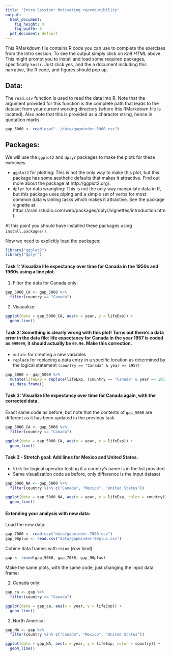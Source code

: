 ```yaml
---
title: 'Intro Session: Motivating reproducibility'
output:
  html_document:
    fig_height: 3
    fig_width: 6
  pdf_document: default
---
```


This RMarkdown file contains R code you can use to complete the exercises from the Intro
session. To see the output simply click on *Knit HTML* above. This might prompt you to 
install and load some required packages, specifically `knitr`. Just click yes, and the a 
document including this narrative, the R code, and figures should pop up.

## Data:

The `read.csv` function is used to read the data into R. Note that the argument provided 
for this function is the complete path that leads to the dataset from your current 
working directory (where this RMarkdown file is located). Also note that this is provided 
as a character string, hence in quotation marks.

```r
gap_5060 <- read.csv("../data/gapminder-5060.csv")
```

## Packages:

We will use the `ggplot2` and `dplyr` packages to make the plots for these exercises. 

- `ggplot2` for plotting: This is not the only way to make this plot, but this package 
has some aesthetic defaults that makes it attractive. Find out more about the package
at http://ggplot2.org/.
- `dplyr` for data wrangling: This is not the only way manipulate data in R, but this
package uses piping and a simple set of verbs for most common data wranling tasks which
makes it attractive. See the package vignette at https://cran.rstudio.com/web/packages/dplyr/vignettes/introduction.html.

At this point you should have installed these packages using `install.packages()`.

Now we need to explicitly load the packages:

```r
library("ggplot2")
library("dplyr")
```

#### Task 1: Visualize life expectancy over time for Canada in the 1950s and 1960s using a line plot.

1. Filter the data for Canada only:
```r
gap_5060_CA <- gap_5060 %>%
  filter(country == "Canada")
```

2. Visaualize:
```r
ggplot(data = gap_5060_CA, aes(x = year, y = lifeExp)) +
  geom_line()
```

#### Task 2: Something is clearly wrong with this plot! Turns out there's a data error in the data file: life expectancy for Canada in the year 1957 is coded as `999999`, it should actually be `69.96`. Make this correction.

- `mutate` for creating a new variables
- `replace` for replacing a data entry in a specific
location as determined by the logical statement `(country == "Canada" & year == 1957)`
```r
gap_5060 <- gap_5060 %>%
  mutate(lifeExp = replace(lifeExp, (country == "Canada" & year == 1957), 69.96)) %>%
  as.data.frame()
```

#### Task 3: Visualize life expectancy over time for Canada again, with the corrected data.

Exact same code as before, but note that the contents of `gap_5060` are different as it 
has been updated in the previous task.
```r
gap_5060_CA <- gap_5060 %>%
  filter(country == "Canada")

ggplot(data = gap_5060_CA, aes(x = year, y = lifeExp)) +
  geom_line()
```

#### Task 3 - Stretch goal: Add lines for Mexico and United States.

- `%in%` for logical operator testing if a country's name is in the list provided
- Same visualization code as before, only difference is the input dataset
```r
gap_5060_NA <- gap_5060 %>%
  filter(country %in% c("Canada", "Mexico", "United States"))

ggplot(data = gap_5060_NA, aes(x = year, y = lifeExp, color = country)) +
  geom_line()
```

#### Extending your analysis with new data:

Load the new data:
```r
gap_7080 <- read.csv("data/gapminder-7080.csv")
gap_90plus <- read.csv("data/gapminder-90plus.csv")
```

Cobine data frames with `rbind` (**r**ow bind):
```r
gap <- rbind(gap_5060, gap_7080, gap_90plus)
```

Make the same plots, with the same code, just changing the input data frame:

1. Canada only:
```r
gap_ca <- gap %>%
  filter(country == "Canada")

ggplot(data = gap_ca, aes(x = year, y = lifeExp)) +
  geom_line()
```

2. North America:
```r
gap_NA <- gap %>%
  filter(country %in% c("Canada", "Mexico", "United States"))

ggplot(data = gap_NA, aes(x = year, y = lifeExp, color = country)) +
  geom_line()
```